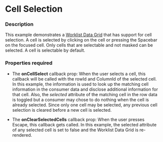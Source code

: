 
# Cell Selection

### Description
This example demonstrates a [Worklist Data Grid](/components/cerner-terra-framework-docs/data-grid/worklist-data-grid/about) that has support for cell selection.
A cell is selected by clicking on the cell or pressing the Spacebar on the focused
cell. Only cells that are selectable and not masked can be selected.
A cell is selectable by default.

### Properties required
* The **onCellSelect** callback prop: When the user selects a cell, this callback will be called with the rowId and ColumnId of the selected cell.
In this example, the information is used to look up the matching cell information in the consumer data and disclose additional information for that cell. Also, the _selected_ attribute of the matching cell in the row data is toggled but a consumer may chose to do nothing when the cell is already selected. Since only one cell may be selected, any previous cell selection is cleared before a new cell is selected.


* The **onClearSelectedCells** callback prop: When the user presses Escape, this callback gets called. In this example, the selected attribute of any selected cell is set to false and the Worklist Data Grid is re-rendered.


<CellSelection title='' />
